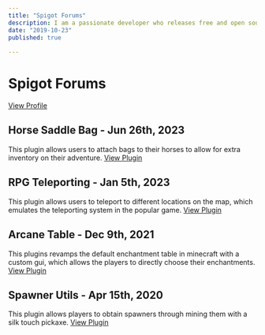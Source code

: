 ```yaml
---
title: "Spigot Forums"
description: I am a passionate developer who releases free and open source software for the Minecraft community.
date: "2019-10-23"
published: true
  
---
```


# Spigot Forums

[View Profile](https://www.spigotmc.org/members/tropicalshadow.573244/)

## Horse Saddle Bag - Jun 26th, 2023

This plugin allows users to attach bags to their horses to allow for extra inventory on their adventure.
[View Plugin](https://www.spigotmc.org/resources/horsesaddlebag.107212/)

## RPG Teleporting - Jan 5th, 2023

This plugin allows users to teleport to different locations on the map, which emulates the teleporting system in the popular game.
[View Plugin](https://www.spigotmc.org/resources/rpgteleporting.107218/)

## Arcane Table - Dec 9th, 2021

This plugins revamps the default enchantment table in minecraft with a custom gui, which allows the players to directly choose their enchantments.
[View Plugin](https://www.spigotmc.org/resources/arcanetable.88862/)

## Spawner Utils - Apr 15th, 2020

This plugin allows players to obtain spawners through mining them with a silk touch pickaxe.
[View Plugin](https://www.spigotmc.org/resources/spawnerutils.75351/)